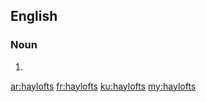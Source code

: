 ==English==

===Noun===
{{head|en|plural}}

# {{plural of|hayloft|lang=en|nocat=1}}

[[ar:haylofts]]
[[fr:haylofts]]
[[ku:haylofts]]
[[my:haylofts]]
